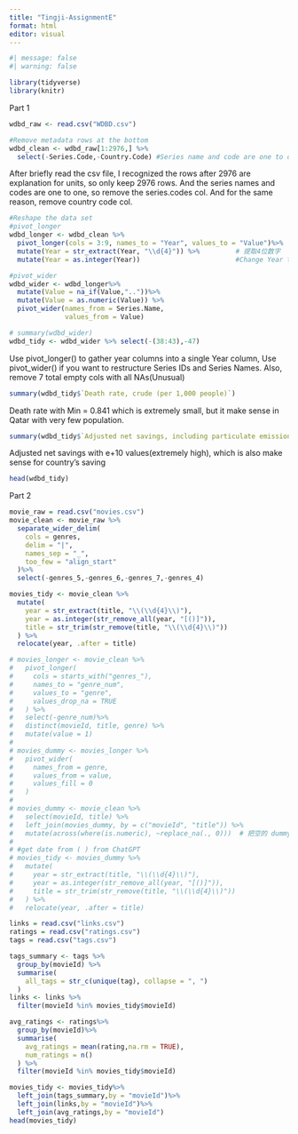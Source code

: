 ```yaml
---
title: "Tingji-AssignmentE"
format: html
editor: visual
---
```


```r
#| message: false
#| warning: false

library(tidyverse)
library(knitr)
```

Part 1

```r
wdbd_raw <- read.csv("WDBD.csv")

#Remove metadata rows at the bottom 
wdbd_clean <- wdbd_raw[1:2976,] %>%
  select(-Series.Code,-Country.Code) #Series name and code are one to one 
```
After briefly read the csv file, I recognized the rows after 2976 are explanation for units, so only keep 2976 rows.
And the series names and codes are one to one, so remove the series.codes col. And for the same reason, remove country code col.


```r
#Reshape the data set
#pivot_longer
wdbd_longer <- wdbd_clean %>%
  pivot_longer(cols = 3:9, names_to = "Year", values_to = "Value")%>%
  mutate(Year = str_extract(Year, "\\d{4}")) %>%         # 提取4位数字 
  mutate(Year = as.integer(Year))                        #Change Year to 4 digit year number

#pivot_wider
wdbd_wider <- wdbd_longer%>%
  mutate(Value = na_if(Value,".."))%>%
  mutate(Value = as.numeric(Value)) %>%
  pivot_wider(names_from = Series.Name,
              values_from = Value) 

# summary(wdbd_wider)
wdbd_tidy <- wdbd_wider %>% select(-(38:43),-47)
```
Use pivot_longer() to gather year columns into a single Year column, 
Use pivot_wider() if you want to restructure Series IDs and Series Names.
Also, remove 7 total empty cols with all NAs(Unusual)


```r
summary(wdbd_tidy$`Death rate, crude (per 1,000 people)`)
```
Death rate with Min = 0.841 which is extremely small, but it make sense in Qatar with very few population.

```r
summary(wdbd_tidy$`Adjusted net savings, including particulate emission damage (current US$)`)
```
Adjusted net savings with e+10 values(extremely high), which is also make sense for country's saving
```r
head(wdbd_tidy)
```


<div style="page-break-after: always;">


Part 2
```r
movie_raw = read.csv("movies.csv")
movie_clean <- movie_raw %>%
  separate_wider_delim(
    cols = genres,
    delim = "|",          
    names_sep = "_",     
    too_few = "align_start" 
  )%>%
  select(-genres_5,-genres_6,-genres_7,-genres_4)

movies_tidy <- movie_clean %>%
  mutate(
    year = str_extract(title, "\\(\\d{4}\\)"),
    year = as.integer(str_remove_all(year, "[()]")),
    title = str_trim(str_remove(title, "\\(\\d{4}\\)"))
  ) %>%
  relocate(year, .after = title)

# movies_longer <- movie_clean %>%
#   pivot_longer(
#     cols = starts_with("genres_"),   
#     names_to = "genre_num",          
#     values_to = "genre",             
#     values_drop_na = TRUE            
#   ) %>%
#   select(-genre_num)%>%              
#   distinct(movieId, title, genre) %>%    
#   mutate(value = 1)                      
# 
# movies_dummy <- movies_longer %>%
#   pivot_wider(
#     names_from = genre,      
#     values_from = value,     
#     values_fill = 0          
#   )
# 
# movies_dummy <- movie_clean %>%
#   select(movieId, title) %>%
#   left_join(movies_dummy, by = c("movieId", "title")) %>%
#   mutate(across(where(is.numeric), ~replace_na(., 0)))  # 把空的 dummy 填 0
# 
# #get date from ( ) from ChatGPT
# movies_tidy <- movies_dummy %>%
#   mutate(
#     year = str_extract(title, "\\(\\d{4}\\)"),
#     year = as.integer(str_remove_all(year, "[()]")),
#     title = str_trim(str_remove(title, "\\(\\d{4}\\)"))
#   ) %>%
#   relocate(year, .after = title)

```


```r
links = read.csv("links.csv")
ratings = read.csv("ratings.csv")
tags = read.csv("tags.csv")

tags_summary <- tags %>%
  group_by(movieId) %>%
  summarise(
    all_tags = str_c(unique(tag), collapse = ", ")
  )
links <- links %>%
  filter(movieId %in% movies_tidy$movieId)

avg_ratings <- ratings%>%
  group_by(movieId)%>%
  summarise(
    avg_ratings = mean(rating,na.rm = TRUE),
    num_ratings = n()
  ) %>%
  filter(movieId %in% movies_tidy$movieId)

movies_tidy <- movies_tidy%>%
  left_join(tags_summary,by = "movieId")%>%
  left_join(links,by = "movieId")%>%
  left_join(avg_ratings,by = "movieId")
head(movies_tidy) 
```









